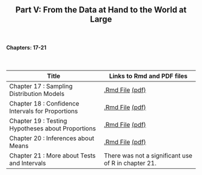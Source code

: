 <h2>
<center>
Part V: From the Data at Hand to the World at Large
</center>
</h2>


</br>
<h4><right>Chapters: 17-21</right></h4>
</br>

Title  | Links to Rmd and PDF files
------------- | -------------
Chapter 17 : Sampling Distribution Models | <a href='chapterfiles/Chapter17.Rmd'>.Rmd File</a> <a href='chapterfiles/Chapter17.pdf'>(pdf)</a>
Chapter 18 : Confidence Intervals for Proportions | <a href='chapterfiles/Chapter18.Rmd'>.Rmd File</a> <a href='chapterfiles/Chapter18.pdf'>(pdf)</a>
Chapter 19 : Testing Hypotheses about Proportions | <a href='chapterfiles/Chapter19.Rmd'>.Rmd File</a> <a href='chapterfiles/Chapter19.pdf'>(pdf)</a>
Chapter 20 : Inferences about Means | <a href='chapterfiles/Chapter20.Rmd'>.Rmd File</a> <a href='chapterfiles/Chapter20.pdf'>(pdf)</a>
Chapter 21 : More about Tests and Intervals | There was not a significant use of R in chapter 21.
